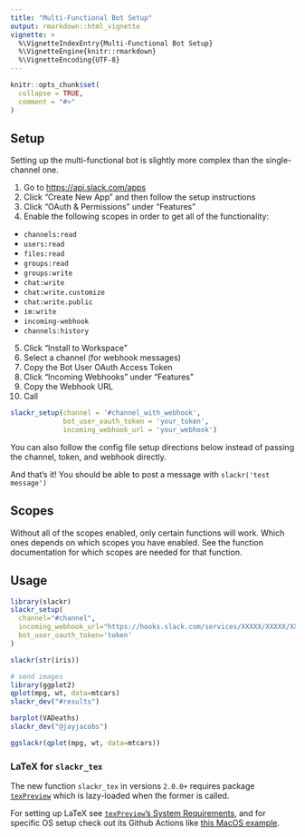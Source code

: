 ```yaml
---
title: "Multi-Functional Bot Setup"
output: rmarkdown::html_vignette
vignette: >
  %\VignetteIndexEntry{Multi-Functional Bot Setup}
  %\VignetteEngine{knitr::rmarkdown}
  %\VignetteEncoding{UTF-8}
---
```


```r
knitr::opts_chunk$set(
  collapse = TRUE,
  comment = "#>"
)
```

## Setup

Setting up the multi-functional bot is slightly more complex than the single-channel one. 

1. Go to [https://api.slack.com/apps](https://api.slack.com/apps)
2. Click "Create New App" and then follow the setup instructions
3. Click "OAuth & Permissions" under "Features"
4. Enable the following scopes in order to get all of the functionality:
  * `channels:read`
  * `users:read`
  * `files:read`
  * `groups:read`
  * `groups:write`
  * `chat:write`
  * `chat:write.customize`
  * `chat:write.public`
  * `im:write`
  * `incoming-webhook`
  * `channels:history`
5. Click "Install to Workspace"
6. Select a channel (for webhook messages)
7. Copy the Bot User OAuth Access Token
8. Click "Incoming Webhooks" under "Features"
9. Copy the Webhook URL
8. Call 
```r
slackr_setup(channel = '#channel_with_webhook', 
             bot_user_oauth_token = 'your_token', 
             incoming_webhook_url = 'your_webhook')
``` 

You can also follow the config file setup directions below instead of passing the channel, token, and webhook directly.

And that's it! You should be able to post a message with `slackr('test message')`


## Scopes

Without all of the scopes enabled, only certain functions will work. Which ones depends on which scopes you have enabled. See the function documentation for which scopes are needed for that function.

## Usage 

```r
library(slackr)
slackr_setup(
  channel="#channel", 
  incoming_webhook_url="https://hooks.slack.com/services/XXXXX/XXXXX/XXXXX",
  bot_user_oauth_token='token'
)

slackr(str(iris))

# send images
library(ggplot2)
qplot(mpg, wt, data=mtcars)
slackr_dev("#results")

barplot(VADeaths)
slackr_dev("@jayjacobs")

ggslackr(qplot(mpg, wt, data=mtcars))

```


### LaTeX for `slackr_tex`

The new function `slackr_tex` in versions `2.0.0+` requires package [`texPreview`](https://github.com/yonicd/texPreview) which is lazy-loaded when the former is called.

For setting up LaTeX see [`texPreview`'s System Requirements](https://github.com/yonicd/texPreview#functionality), and for specific OS setup check out its Github Actions like [this MacOS example](https://github.com/yonicd/texPreview/blob/master/.github/workflows/R-mac.yml#L46).

